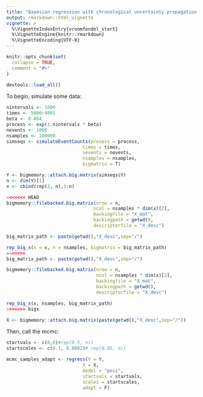```yaml
---
title: "Bayesian regression with chronological uncertainty propagation."
output: rmarkdown::html_vignette
vignette: >
  %\VignetteIndexEntry{vroomfondel_start}
  %\VignetteEngine{knitr::rmarkdown}
  %\VignetteEncoding{UTF-8}
---
```


```r
knitr::opts_chunk$set(
  collapse = TRUE,
  comment = "#>"
)
```

```r
devtools::load_all()
```

To begin, simulate some data:

```r
nintervals <- 1000
times <- 5000:4001
beta <- 0.004
process <- exp(1:nintervals * beta)
nevents <- 1000
nsamples <- 100000
simseqs <- simulateEventCounts(process = process,
                            times = times,
                            nevents = nevents,
                            nsamples = nsamples,
                            bigmatrix = T)

Y <- bigmemory::attach.big.matrix(simseqs$Y)
n <- dim(Y)[1]
x <- cbind(rep(1, n),1:n)

<<<<<<< HEAD
bigmemory::filebacked.big.matrix(nrow = n,
                                ncol = nsamples * dim(x)[2],
                                backingfile = "X_mat",
                                backingpath = getwd(),
                                descriptorfile = "X_desc")

big_matrix_path <- paste(getwd(),"X_desc",sep="/")

rep_big_x(x = x, n = nsamples, bigmatrix = big_matrix_path)
=======
big_matrix_path <- paste(getwd(),"X_desc",sep="/")

bigmemory::filebacked.big.matrix(nrow = n,
                                 ncol = nsamples * dim(x)[2],
                                 backingfile = "X_mat",
                                 backingpath = getwd(),
                                 descriptorfile = "X_desc")

rep_big_x(x, nsamples, big_matrix_path)
>>>>>>> bigx

X <- bigmemory::attach.big.matrix(paste(getwd(),"X_desc",sep="/"))
```

Then, call the mcmc:

```r
startvals <- c(0,0)#rep(0.5, n))
startscales <- c(0.1, 0.0002)# rep(0.05, n))

mcmc_samples_adapt <- regress(Y = Y,
                            X = X,
                            model = "pois",
                            startvals = startvals,
                            scales = startscales,
                            adapt = F)
```
